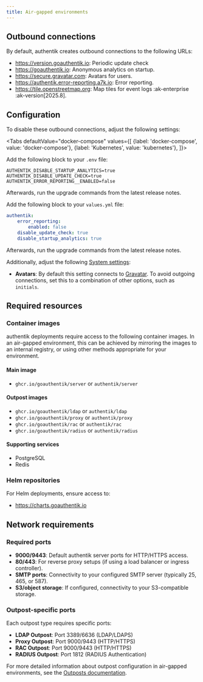 ```yaml
---
title: Air-gapped environments
---
```



## Outbound connections

By default, authentik creates outbound connections to the following URLs:

- https://version.goauthentik.io: Periodic update check
- https://goauthentik.io: Anonymous analytics on startup.
- https://secure.gravatar.com: Avatars for users.
- https://authentik.error-reporting.a7k.io: Error reporting.
- https://tile.openstreetmap.org: Map tiles for event logs :ak-enterprise :ak-version[2025.8].

## Configuration

To disable these outbound connections, adjust the following settings:

<Tabs
  defaultValue="docker-compose"
  values={[
    {label: 'docker-compose', value: 'docker-compose'},
    {label: 'Kubernetes', value: 'kubernetes'},
  ]}>
  <TabItem value="docker-compose">

Add the following block to your `.env` file:

```shell
AUTHENTIK_DISABLE_STARTUP_ANALYTICS=true
AUTHENTIK_DISABLE_UPDATE_CHECK=true
AUTHENTIK_ERROR_REPORTING__ENABLED=false
```

Afterwards, run the upgrade commands from the latest release notes.

  </TabItem>
  <TabItem value="kubernetes">

Add the following block to your `values.yml` file:

```yaml
authentik:
    error_reporting:
        enabled: false
    disable_update_check: true
    disable_startup_analytics: true
```

Afterwards, run the upgrade commands from the latest release notes.

  </TabItem>
</Tabs>

Additionally, adjust the following [System settings](../sys-mgmt/settings.md):

- **Avatars**: By default this setting connects to [Gravatar](https://secure.gravatar.com/). To avoid outgoing connections, set this to a combination of other options, such as `initials`.

## Required resources

### Container images

authentik deployments require access to the following container images. In an air-gapped environment, this can be achieved by mirroring the images to an internal registry, or using other methods appropriate for your environment.

#### Main image

- `ghcr.io/goauthentik/server` or `authentik/server`

#### Outpost images

- `ghcr.io/goauthentik/ldap` or `authentik/ldap`
- `ghcr.io/goauthentik/proxy` or `authentik/proxy`
- `ghcr.io/goauthentik/rac` or `authentik/rac`
- `ghcr.io/goauthentik/radius` or `authentik/radius`

#### Supporting services

- PostgreSQL
- Redis

### Helm repositories

For Helm deployments, ensure access to:

- https://charts.goauthentik.io

## Network requirements

### Required ports

- **9000/9443**: Default authentik server ports for HTTP/HTTPS access.
- **80/443**: For reverse proxy setups (if using a load balancer or ingress controller).
- **SMTP ports**: Connectivity to your configured SMTP server (typically 25, 465, or 587).
- **S3/object storage**: If configured, connectivity to your S3-compatible storage.

### Outpost-specific ports

Each outpost type requires specific ports:

- **LDAP Outpost**: Port 3389/6636 (LDAP/LDAPS)
- **Proxy Outpost**: Port 9000/9443 (HTTP/HTTPS)
- **RAC Outpost**: Port 9000/9443 (HTTP/HTTPS)
- **RADIUS Outpost**: Port 1812 (RADIUS Authentication)

For more detailed information about outpost configuration in air-gapped environments, see the [Outposts documentation](../add-secure-apps/outposts/index.mdx).
